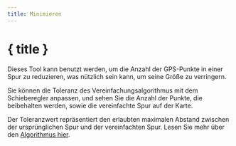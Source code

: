 ```yaml
---
title: Minimieren
---
```


<script>
</script>

# <Filter size="24" class="inline-block" style="margin-bottom: 5px" /> { title }

Dieses Tool kann benutzt werden, um die Anzahl der GPS-Punkte in einer Spur zu reduzieren, was nützlich sein kann, um seine Größe zu verringern.

Sie können die Toleranz des Vereinfachungsalgorithmus mit dem Schieberegler anpassen, und sehen Sie die Anzahl der Punkte, die beibehalten werden, sowie die vereinfachte Spur auf der Karte.

<div class="flex flex-row justify-center">
    <Reduce class="text-foreground p-3 border rounded-md shadow-lg" />
</div>

<DocsNote>

Der Toleranzwert repräsentiert den erlaubten maximalen Abstand zwischen der ursprünglichen Spur und der vereinfachten Spur.
Lesen Sie mehr über den <a href="https://en.wikipedia.org/wiki/Ramer%E2%80%93Douglas%E2%80%93Peucker_algorithm" target="_blank">Algorithmus hier</a>.

</DocsNote>
